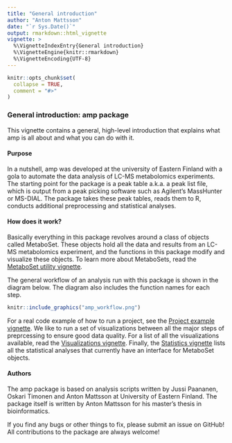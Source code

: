 ```yaml
---
title: "General introduction"
author: "Anton Mattsson"
date: "`r Sys.Date()`"
output: rmarkdown::html_vignette
vignette: >
  %\VignetteIndexEntry{General introduction}
  %\VignetteEngine{knitr::rmarkdown}
  %\VignetteEncoding{UTF-8}
---
```


```r
knitr::opts_chunk$set(
  collapse = TRUE,
  comment = "#>"
)
```

### General introduction: amp package

This vignette contains a general, high-level introduction that explains what amp is all about and what you can do with it.

#### Purpose

In a nutshell, amp was developed at the university of Eastern Finland with a gola to automate the data analysis of LC-MS metabolomics experiments. The starting point for the package is a peak table a.k.a. a peak list file, which is output from a peak picking software such as Agilent's MassHunter or MS-DIAL. The package takes these peak tables, reads them to R, conducts additional preprocessing and statistical analyses.

#### How does it work?

Basically everything in this package revolves around a class of objects called MetaboSet. These objects hold all the data and results from an LC-MS metabolomics experiment, and the functions in this package modify and visualize these objects. To learn more about MetaboSets, read the [MetaboSet utility vignette](MetaboSet.html).  

The general workflow of an analysis run with this package is shown in the diagram below. The diagram also includes the function names for each step.

```r
knitr::include_graphics("amp_workflow.png")
```

For a real code example of how to run a project, see the [Project example vignette](project_example.html). We like to run a set of visualizations between all the major steps of preprcessing to ensure good data quality. For a list of all the visualizations available, read the [Visualizations vignette](visualizations.html). Finally, the [Statistics vignette](statistics.html) lists all the statistical analyses that currently have an interface for MetaboSet objects.


#### Authors

The amp package is based on analysis scripts written by Jussi Paananen, Oskari Timonen and Anton Mattsson at University of Eastern Finland. The package itself is written by Anton Mattsson for his master's thesis in bioinformatics. 

If you find any bugs or other things to fix, please submit an issue on GitHub! All contributions to the package are always welcome!

